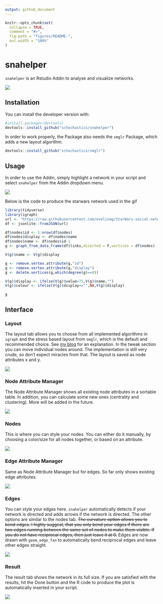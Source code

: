 ```yaml
---
output: github_document
---
```


<!-- README.md is generated from README.Rmd. Please edit that file -->

```r
knitr::opts_chunk$set(
  collapse = TRUE,
  comment = "#>",
  fig.path = "figures/README-",
  out.width = "100%"
)
```
# snahelper

`snahelper` is an Rstudio Addin to analyse and visualize networks. 

![](figures/example.png)

## Installation

You can install the developer version with:

``` r
#install.packages(devtools)
devtools::install_github("schochastics/snahelper")
```

In order to work properly, the Package also needs the `smglr` Package, which adds a new
layout algorithm.
```r
devtools::install_github("schochastics/smglr")
```

## Usage

In order to use the Addin, simply highlight a network in your script and select 
`snahelper` from the Addin dropdown menu.

![](figures/snahelper.gif)

Below is the code to produce the starwars network used in the gif
```r
library(tidyverse)
library(igraph)
url <- "https://raw.githubusercontent.com/evelinag/StarWars-social-network/master/networks/starwars-full-interactions-allCharacters.json"
df <- jsonlite::fromJSON(url)

df$nodes$id <- 1:nrow(df$nodes)
df$nodes$display <- df$nodes$name
df$nodes$name <- df$nodes$id-1
g <- graph_from_data_frame(df$links,directed = F,vertices = df$nodes)

V(g)$name <- V(g)$display

g <- remove.vertex.attribute(g,"id")
g <- remove.vertex.attribute(g,"display")
g <- delete.vertices(g,which(degree(g)==0))

V(g)$display <- ifelse(V(g)$value>75,V(g)$name,"")
V(g)$colour <- ifelse(V(g)$display=="",NA,V(g)$display)

g

```


## Interface

### Layout

The layout tab allows you to choose from all implemented algorithms in `igraph` and
the stress based layout from `smglr`, which is the default and recommended choice.
See [my blog](http://blog.schochastics.net/post/stress-based-graph-layouts/) for an
explanation. In the tweak section you can move individual nodes around. The implementation
is still very crude, so don't expect miracles from that. The layout is saved as node attributes
x and y.

![](figures/layout.png)

### Node Attribute Manager

The Node Attribute Manager shows all existing node attributes in a sortable table.
In addition, you can calculate some new ones (centrality and clustering). 
More will be added in the future.

![](figures/NattributeMan.png)

### Nodes

This is where you can style your nodes. You can either do it manually, by choosing a
color/size for all nodes together, or based on an attribute.

![](figures/nodes.png)

### Edge Attribute Manager

Same as Node Attribute Manager but for edges. So far only shows existing edge attributes.

![](figures/EattributeMan.png)

### Edges

You can style your edges here. `snahelper` automatically detects if your network
is directed and adds arrows if the network is directed. The other options are similar to the nodes tab.
~~The curvature option allows you to bend edges. I highly suggest, that you only bend your
edges if there are two edges running between the same set of nodes to make them visible.
If you do not have reciprocal edges, then just leave it at 0.~~ 
Edges are now drawn with `geom_edge_fan` to automatically bend reciprocal edges and leave other
edges straight.

![](figures/edges.png)

### Result

The result tab shows the network in its full size. If you are satisfied with the results, hit
the Done button and the R code to produce the plot is automatically inserted in your script.

![](figures/result.png)
